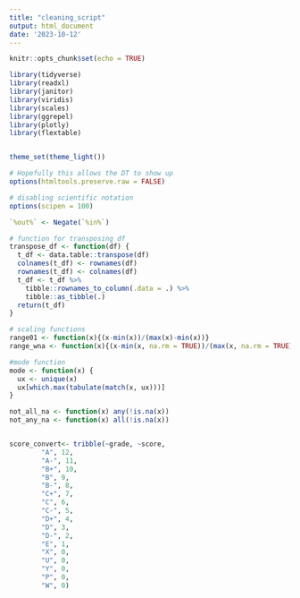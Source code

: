 ```yaml
---
title: "cleaning_script"
output: html_document
date: '2023-10-12'
---
```


```r
knitr::opts_chunk$set(echo = TRUE)

library(tidyverse)
library(readxl) 
library(janitor)
library(viridis)
library(scales)
library(ggrepel)
library(plotly)
library(flextable)


theme_set(theme_light())

# Hopefully this allows the DT to show up
options(htmltools.preserve.raw = FALSE)

# disabling scientific notation
options(scipen = 100)

`%out%` <- Negate(`%in%`)

# function for transposing df
transpose_df <- function(df) {
  t_df <- data.table::transpose(df)
  colnames(t_df) <- rownames(df)
  rownames(t_df) <- colnames(df)
  t_df <- t_df %>%
    tibble::rownames_to_column(.data = .) %>%
    tibble::as_tibble(.)
  return(t_df)
}

# scaling functions 
range01 <- function(x){(x-min(x))/(max(x)-min(x))}
range_wna <- function(x){(x-min(x, na.rm = TRUE))/(max(x, na.rm = TRUE)-min(x, na.rm = TRUE))}

#mode function 
mode <- function(x) {
  ux <- unique(x)
  ux[which.max(tabulate(match(x, ux)))]
}

not_all_na <- function(x) any(!is.na(x))
not_any_na <- function(x) all(!is.na(x))


score_convert<- tribble(~grade, ~score, 
        "A", 12, 
        "A-", 11, 
        "B+", 10,
        "B", 9,
        "B-", 8,
        "C+", 7,
        "C", 6,
        "C-", 5,
        "D+", 4,
        "D", 3,
        "D-", 2,
        "E", 1,
        "X", 0,
        "U", 0, 
        "Y", 0, 
        "P", 0, 
        "W", 0)

```





